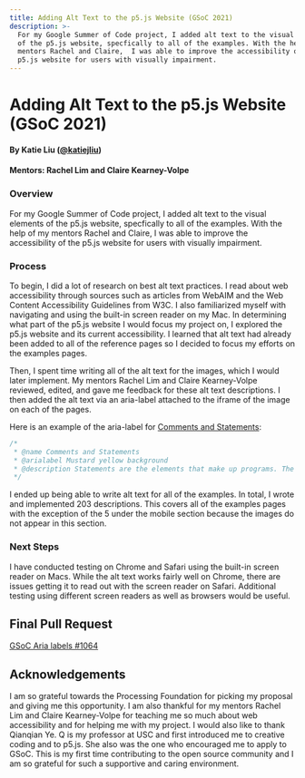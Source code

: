 ```yaml
---
title: Adding Alt Text to the p5.js Website (GSoC 2021)
description: >-
  For my Google Summer of Code project, I added alt text to the visual elements
  of the p5.js website, specfically to all of the examples. With the help of my
  mentors Rachel and Claire,  I was able to improve the accessibility of the
  p5.js website for users with visually impairment.
---
```

# Adding Alt Text to the p5.js Website (GSoC 2021)

#### By Katie Liu ([@katiejliu](https://github.com/katiejliu))

#### Mentors: Rachel Lim and Claire Kearney-Volpe

### Overview

For my Google Summer of Code project, I added alt text to the visual elements of the p5.js website, specfically to all of the examples. With the help of my mentors Rachel and Claire,  I was able to improve the accessibility of the p5.js website for users with visually impairment.

### Process

To begin, I did a lot of research on best alt text practices. I read about web accessibility through sources such as articles from WebAIM and the Web Content Accessibility Guidelines from W3C. I also familiarized myself with navigating and using the built-in screen reader on my Mac.
In determining what part of the p5.js website I would focus my project on, I explored the p5.js website and its current accessibility. I learned that alt text had already been added to all of the reference pages so I decided to focus my efforts on the examples pages.

Then, I spent time writing all of the alt text for the images, which I would later implement. My mentors Rachel Lim and Claire Kearney-Volpe reviewed, edited, and gave me feedback for these alt text descriptions. I then added the alt text via an aria-label attached to the iframe of the image on each of the pages.

Here is an example of the aria-label for [Comments and Statements](https://p5js.org/examples/structure-comments-and-statements.html):

```js
/*
 * @name Comments and Statements
 * @arialabel Mustard yellow background
 * @description Statements are the elements that make up programs. The ";" (semi-colon) symbol is used to end statements. It is called the "statement  * terminator". Comments are used for making notes to help people better understand programs. A comment begins with two forward slashes ("//"). (ported from https://processing.org/examples/statementscomments.html)
 */
```

I ended up being able to write alt text for all of the examples. In total, I wrote and implemented 203 descriptions. This covers all of the examples pages with the exception of the 5 under the mobile section because the images do not appear in this section.

### Next Steps

I have conducted testing on Chrome and Safari using the built-in screen reader on Macs. While the alt text works fairly well on Chrome, there are issues getting it to read out with the screen reader on Safari. Additional testing using different screen readers as well as browsers would be useful.

## Final Pull Request

[GSoC Aria labels #1064](https://github.com/processing/p5.js-website/pull/1075)

## Acknowledgements

I am so grateful towards the Processing Foundation for picking my proposal and giving me this opportunity. I am also thankful for my mentors Rachel Lim and Claire Kearney-Volpe for teaching me so much about web accessibility and for helping me with my project. I would also like to thank Qianqian Ye. Q is my professor at USC and first introduced me to creative coding and to p5.js. She also was the one who encouraged me to apply to GSoC. This is my first time contributing to the open source community and I am so grateful for such a supportive and caring environment.
